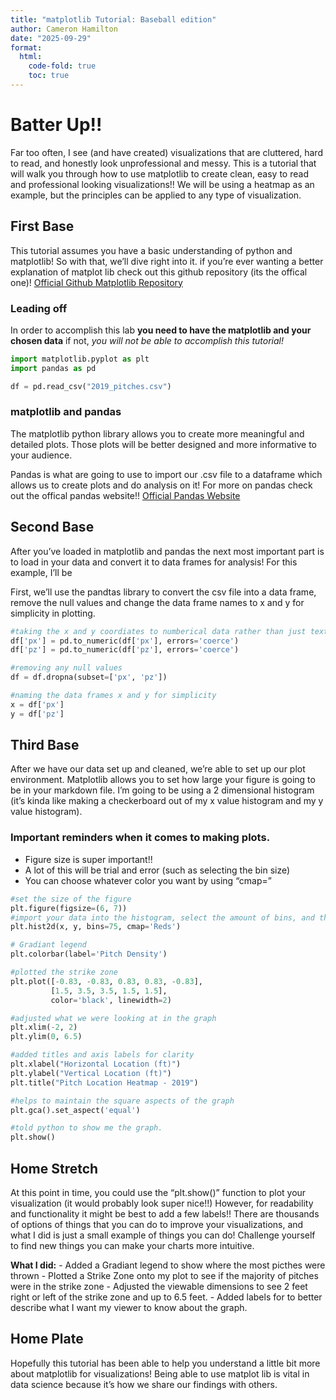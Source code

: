 ```yaml
---
title: "matplotlib Tutorial: Baseball edition"
author: Cameron Hamilton
date: "2025-09-29"
format:
  html:
    code-fold: true
    toc: true
---
```



# Batter Up!! 

Far too often, I see (and have created) visualizations that are cluttered, hard to read, and honestly look unprofessional and messy. This is a tutorial that will walk you through how to use matplotlib to create clean, easy to read and professional looking visualizations!! We will be using a heatmap as an example, but the principles can be applied to any type of visualization.

## First Base

This tutorial assumes you have a basic understanding of python and matplotlib! So with that, we'll dive right into it. if you're ever wanting a better explanation of matplot lib check out this github repository (its the offical one)! [Official Github Matplotlib Repository](https://github.com/matplotlib/matplotlib)

### Leading off

In order to accomplish this lab **you need to have the matplotlib and your chosen data** if not, *you will not be able to accomplish this tutorial!* 

```python
import matplotlib.pyplot as plt
import pandas as pd

df = pd.read_csv("2019_pitches.csv")
```

### matplotlib and pandas

The matplotlib python library allows you to create more meaningful and detailed plots. Those plots will be better designed and more informative to your audience. 

Pandas is what are going to use to import our .csv file to a dataframe which allows us to create plots and do analysis on it! For more on pandas check out the offical pandas website!! [Official Pandas Website](https://pandas.pydata.org/)


## Second Base

After you've loaded in matplotlib and pandas the next most important part is to load in your data and convert it to data frames for analysis! For this example, I'll be 

First, we'll use the pandtas library to convert the csv file into a data frame, remove the null values and change the data frame names to x and y for simplicity in plotting. 
```python
#taking the x and y coordiates to numberical data rather than just text
df['px'] = pd.to_numeric(df['px'], errors='coerce')
df['pz'] = pd.to_numeric(df['pz'], errors='coerce')

#removing any null values 
df = df.dropna(subset=['px', 'pz'])

#naming the data frames x and y for simplicity
x = df['px']
y = df['pz']
```


## Third Base

After we have our data set up and cleaned, we're able to set up our plot environment. Matplotlib allows you to set how large your figure is going to be in your markdown file. I'm going to be using a 2 dimensional histogram (it's kinda like making a checkerboard out of my x value histogram and my y value histogram). 

### Important reminders when it comes to making plots. 
- Figure size is super important!!
- A lot of this will be trial and error (such as selecting the bin size)
- You can choose whatever color you want by using "cmap="

```python
#set the size of the figure
plt.figure(figsize=(6, 7))
#import your data into the histogram, select the amount of bins, and the color you want on your chart. 
plt.hist2d(x, y, bins=75, cmap='Reds')

# Gradiant legend
plt.colorbar(label='Pitch Density')

#plotted the strike zone
plt.plot([-0.83, -0.83, 0.83, 0.83, -0.83],
         [1.5, 3.5, 3.5, 1.5, 1.5],
         color='black', linewidth=2)

#adjusted what we were looking at in the graph
plt.xlim(-2, 2)
plt.ylim(0, 6.5)

#added titles and axis labels for clarity
plt.xlabel("Horizontal Location (ft)")
plt.ylabel("Vertical Location (ft)")
plt.title("Pitch Location Heatmap - 2019")

#helps to maintain the square aspects of the graph
plt.gca().set_aspect('equal')

#told python to show me the graph. 
plt.show()
```

## Home Stretch

At this point in time, you could use the "plt.show()" function to plot your visualization (it would probably look super nice!!) However, for readability and functionality it might be best to add a few labels!! There are thousands of options of things that you can do to improve your visualizations, and what I did is just a small example of things you can do! Challenge yourself to find new things you can make your charts more intuitive. 

**What I did:**
- Added a Gradiant legend to show where the most picthes were thrown
- Plotted a Strike Zone onto my plot to see if the majority of pitches were in the strike zone
- Adjusted the viewable dimensions to see 2 feet right or left of the strike zone and up to 6.5 feet. 
- Added labels for to better describe what I want my viewer to know about the graph.


## Home Plate

Hopefully this tutorial has been able to help you understand a little bit more about matplotlib for visualizations! Being able to use matplot lib is vital in data science because it's how we share our findings with others. 